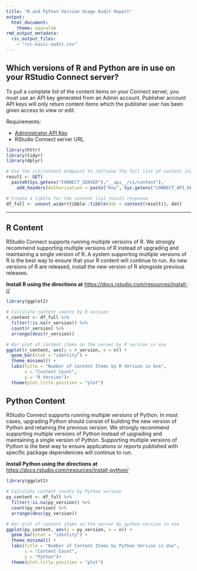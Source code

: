 ```yaml
---
title: "R and Python Version Usage Audit Report"
output: 
  html_document:
    theme: spacelab
rmd_output_metadata:
  rsc_output_files:
    - "rsc-basic-audit.csv"
---
```


## Which versions of R and Python are in use on your RStudio Connect server?

To pull a complete list of the content items on your Connect server, you must use an API key generated from an Admin account. Publisher account API keys will only return content items which the publisher user has been given access to view or edit.

Requirements:

- [Administrator API Key](https://docs.rstudio.com/connect/user/api-keys/#api-keys-creating){target="_blank"}
- RStudio Connect server URL

```r
library(httr)
library(tidyr)
library(dplyr)

# Use the /v1/content endpoint to retrieve the full list of content items
result <- GET(
  paste0(Sys.getenv("CONNECT_SERVER"),"__api__/v1/content"),
    add_headers(Authorization = paste("Key", Sys.getenv("CONNECT_API_KEY"))))

# Create a tibble for the content list result response
df_full <- unnest_wider(tibble::tibble(dat = content(result)), dat) 
```

---

## R Content

RStudio Connect supports running multiple versions of R. We strongly recommend supporting multiple versions of R instead of upgrading and maintaining a single version of R. A system supporting multiple versions of R is the best way to ensure that your R content will continue to run. As new versions of R are released, install the new version of R alongside previous releases.

**Install R using the directions at** [https://docs.rstudio.com/resources/install-r/](https://docs.rstudio.com/resources/install-r/){target="_blank"}

```r
library(ggplot2)

# Calculate content counts by R version
r_content <- df_full %>%
  filter(!is.na(r_version)) %>%
  count(r_version) %>%
  arrange(desc(r_version))

# Bar plot of content items on the server by R version in use 
ggplot(r_content, aes(y = r_version, x = n)) +
  geom_bar(stat = "identity") + 
  theme_minimal() + 
  labs(title = "Number of Content Items by R Version in Use",
       x = "Content Count",
       y = "R Version")+
  theme(plot.title.position = "plot")
```

## Python Content

RStudio Connect supports running multiple versions of Python. In most cases, upgrading Python should consist of building the new version of Python and retaining the previous version. We strongly recommend supporting multiple versions of Python instead of upgrading and maintaining a single version of Python. Supporting multiple versions of Python is the best way to ensure applications or reports published with specific package dependencies will continue to run.

**Install Python using the directions at** [https://docs.rstudio.com/resources/install-python/](https://docs.rstudio.com/resources/install-python/){target="_blank"}

```r
library(ggplot2)

# Calculate content counts by Python version
py_content <- df_full %>%
  filter(!is.na(py_version)) %>%
  count(py_version) %>%
  arrange(desc(py_version))

# Bar plot of content items on the server by python version in use 
ggplot(py_content, aes(y = py_version, x = n)) +
  geom_bar(stat = "identity") + 
  theme_minimal() + 
  labs(title = "Number of Content Items by Python Version in Use",
       x = "Content Count",
       y = "Python")+
  theme(plot.title.position = "plot")
```
